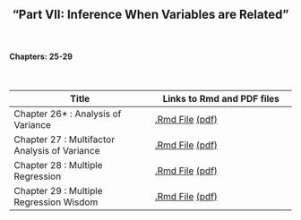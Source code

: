 <h2>
<center>
"Part VII: Inference When Variables are Related"
</center>
</h2>


</br>
<h4><right>Chapters: 25-29</right></h4>
</br>

Title  | Links to Rmd and PDF files
------------- | -------------
Chapter 26* : Analysis of Variance | <a href='chapterfiles/Chapter26.Rmd'>.Rmd File</a> <a href='chapterfiles/Chapter26.pdf'>(pdf)</a>
Chapter 27 : Multifactor Analysis of Variance | <a href='chapterfiles/Chapter27.Rmd'>.Rmd File</a> <a href='chapterfiles/Chapter27.pdf'>(pdf)</a>
Chapter 28 : Multiple Regression | <a href='chapterfiles/Chapter28.Rmd'>.Rmd File</a> <a href='chapterfiles/Chapter28.pdf'>(pdf)</a>
Chapter 29 : Multiple Regression Wisdom | <a href='chapterfiles/Chapter29.Rmd'>.Rmd File</a> <a href='chapterfiles/Chapter29.pdf'>(pdf)</a>

